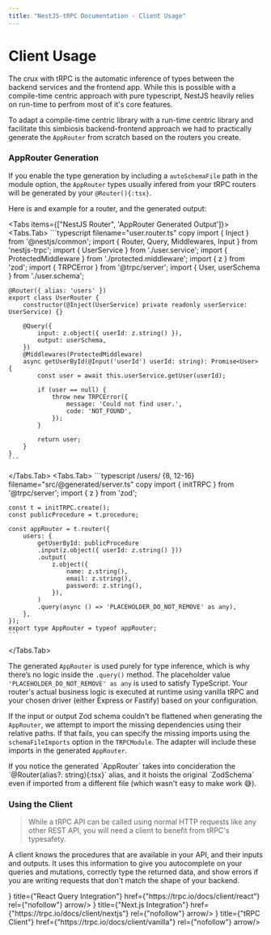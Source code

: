 ```yaml
---
title: "NestJS-tRPC Documentation - Client Usage"
---
```



# Client Usage

The crux with tRPC is the automatic inference of types between the backend services and the frontend app. 
While this is possible with a compile-time centric approach with pure typescript, NestJS heavily relies on run-time to perfrom most of it's core features.

To adapt a compile-time centric library with a run-time centric library and facilitate this simbiosis backend-frontend approach we had to practically generate the `AppRouter` from scratch based on the routers you create.

### AppRouter Generation

If you enable the type generation by including a `autoSchemaFile` path in the module option, 
the `AppRouter` types usually infered from your tRPC routers will be generated by your `@Router(){:tsx}`. 

Here is and example for a router, and the generated output:

<Tabs items={["NestJS Router", 'AppRouter Generated Output']}>
  <Tabs.Tab>
    ```typescript filename="user.router.ts" copy
    import { Inject } from '@nestjs/common';
    import { Router, Query, Middlewares, Input } from 'nestjs-trpc';
    import { UserService } from './user.service';
    import { ProtectedMiddleware } from './protected.middleware';
    import { z } from 'zod';
    import { TRPCError } from '@trpc/server';
    import { User, userSchema } from './user.schema';

    @Router({ alias: 'users' })
    export class UserRouter {
        constructor(@Inject(UserService) private readonly userService: UserService) {}

        @Query({
            input: z.object({ userId: z.string() }),
            output: userSchema,
        })
        @Middlewares(ProtectedMiddleware)
        async getUserById(@Input('userId') userId: string): Promise<User> {
            const user = await this.userService.getUser(userId);

            if (user == null) {
                throw new TRPCError({
                    message: 'Could not find user.',
                    code: 'NOT_FOUND',
                });
            }

            return user;
        }
    }
    ```
  </Tabs.Tab>
  <Tabs.Tab>
    ```typescript /users/ {8, 12-16} filename="src/@generated/server.ts" copy
    import { initTRPC } from '@trpc/server';
    import { z } from 'zod';

    const t = initTRPC.create();
    const publicProcedure = t.procedure;

    const appRouter = t.router({
        users: {
            getUserById: publicProcedure
            .input(z.object({ userId: z.string() }))
            .output(
                z.object({
                    name: z.string(),
                    email: z.string(),
                    password: z.string(),
                }),
            )
            .query(async () => 'PLACEHOLDER_DO_NOT_REMOVE' as any),
        },
    });
    export type AppRouter = typeof appRouter;
    ```
  </Tabs.Tab>
</Tabs>

The generated `AppRouter` is used purely for type inference, which is why there’s no logic inside the `.query()` method. The placeholder value `'PLACEHOLDER_DO_NOT_REMOVE' as any` is used to satisfy TypeScript. Your router's actual business logic is executed at runtime using vanilla tRPC and your chosen driver (either Express or Fastify) based on your configuration.

If the input or output Zod schema couldn't be flattened when generating the `AppRouter`, we attempt to import the missing dependencies using their relative paths. If that fails, you can specify the missing imports using the `schemaFileImports` option in the `TRPCModule`. The adapter will include these imports in the generated `AppRouter`.

<Callout>
    If you notice the generated `AppRouter` takes into concideration the `@Router(alias?: string){:tsx}` alias, and it hoists the original `ZodSchema` even if imported from a different file (which wasn't easy to make work 😅).
</Callout>

### Using the Client

>While a tRPC API can be called using normal HTTP requests like any other REST API, you will need a client to benefit from tRPC's typesafety.

A client knows the procedures that are available in your API, and their inputs and outputs. It uses this information to give you autocomplete on your queries and mutations, correctly type the returned data, and show errors if you are writing requests that don't match the shape of your backend.

<Cards>
    <Card icon={<TrpcIcon width={50} height={50}/>} title={"React Query Integration"} href={"https://trpc.io/docs/client/react"} rel={"nofollow"} arrow/>
    <Card icon={<TrpcIcon width={50} height={50}/>} title={"Next.js Integration"} href={"https://trpc.io/docs/client/nextjs"} rel={"nofollow"} arrow/>
    <Card icon={<TrpcIcon width={50} height={50}/>} title={"tRPC Client"} href={"https://trpc.io/docs/client/vanilla"} rel={"nofollow"} arrow/>
</Cards>
